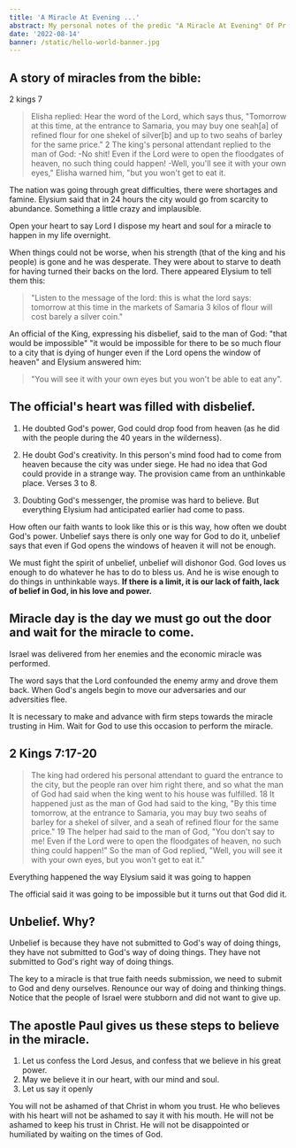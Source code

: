 ```yaml
---
title: 'A Miracle At Evening ...'
abstract: My personal notes of the predic "A Miracle At Evening" Of Pr. Daniel Chemes - Ekklesia - Salta, Argentina.
date: '2022-08-14'
banner: /static/hello-world-banner.jpg
---
```


## A story of miracles from the bible:

2 kings 7

>Elisha replied:
>Hear the word of the Lord, which says thus, "Tomorrow at this time, at the entrance to Samaria, you may buy one seah[a] of refined flour for one shekel of silver[b] and up to two seahs of barley for the same price."
>2 The king's personal attendant replied to the man of God:
>-No shit! Even if the Lord were to open the floodgates of heaven, no such thing could happen!
>-Well, you'll see it with your own eyes," Elisha warned him, "but you won't get to eat it.

The nation was going through great difficulties, there were shortages and famine. Elysium said that in 24 hours the city would go from scarcity to abundance. Something a little crazy and implausible.

Open your heart to say Lord I dispose my heart and soul for a miracle to happen in my life overnight.

When things could not be worse, when his strength (that of the king and his people) is gone and he was desperate. They were about to starve to death for having turned their backs on the lord. There appeared Elysium to tell them this:

>"Listen to the message of the lord: this is what the lord says: tomorrow at this time in the markets of Samaria 3 kilos of flour will cost barely a silver coin."

An official of the King, expressing his disbelief, said to the man of God: "that would be impossible" "it would be impossible for there to be so much flour to a city that is dying of hunger even if the Lord opens the window of heaven" and Elysium answered him:

>"You will see it with your own eyes but you won't be able to eat any".

## The official's heart was filled with disbelief.

1. He doubted God's power, God could drop food from heaven (as he did with the people during the 40 years in the wilderness).

2. He doubt God's creativity. In this person's mind food had to come from heaven because the city was under siege. He had no idea that God could provide in a strange way. The provision came from an unthinkable place. Verses 3 to 8.

3. Doubting God's messenger, the promise was hard to believe. But everything Elysium had anticipated earlier had come to pass.

How often our faith wants to look like this or is this way, how often we doubt God's power. Unbelief says there is only one way for God to do it, unbelief says that even if God opens the windows of heaven it will not be enough.

We must fight the spirit of unbelief, unbelief will dishonor God. God loves us enough to do whatever he has to do to bless us. And he is wise enough to do things in unthinkable ways. **If there is a limit, it is our lack of faith, lack of belief in God, in his love and power.**

## Miracle day is the day we must go out the door and wait for the miracle to come.

Israel was delivered from her enemies and the economic miracle was performed. 

The word says that the Lord confounded the enemy army and drove them back. When God's angels begin to move our adversaries and our adversities flee. 

It is necessary to make and advance with firm steps towards the miracle trusting in Him. Wait for God to use this occasion to perform the miracle.

## 2 Kings 7:17-20

>The king had ordered his personal attendant to guard the entrance to the city, but the people ran over him right there, and so what the man of God had said when the king went to his house was fulfilled. 18 It happened just as the man of God had said to the king, "By this time tomorrow, at the entrance to Samaria, you may buy two seahs of barley for a shekel of silver, and a seah of refined flour for the same price."
19 The helper had said to the man of God, "You don't say to me! Even if the Lord were to open the floodgates of heaven, no such thing could happen!" So the man of God replied, "Well, you will see it with your own eyes, but you won't get to eat it."

Everything happened the way Elysium said it was going to happen

The official said it was going to be impossible but it turns out that God did it. 

## Unbelief. Why?

Unbelief is because they have not submitted to God's way of doing things, they have not submitted to God's way of doing things. They have not submitted to God's right way of doing things. 

The key to a miracle is that true faith needs submission, we need to submit to God and deny ourselves. Renounce our way of doing and thinking things. Notice that the people of Israel were stubborn and did not want to give up.

## The apostle Paul gives us these steps to believe in the miracle.

1. Let us confess the Lord Jesus, and confess that we believe in his great power.
2. May we believe it in our heart, with our mind and soul.
3. Let us say it openly

You will not be ashamed of that Christ in whom you trust. He who believes with his heart will not be ashamed to say it with his mouth. He will not be ashamed to keep his trust in Christ. He will not be disappointed or humiliated by waiting on the times of God.
